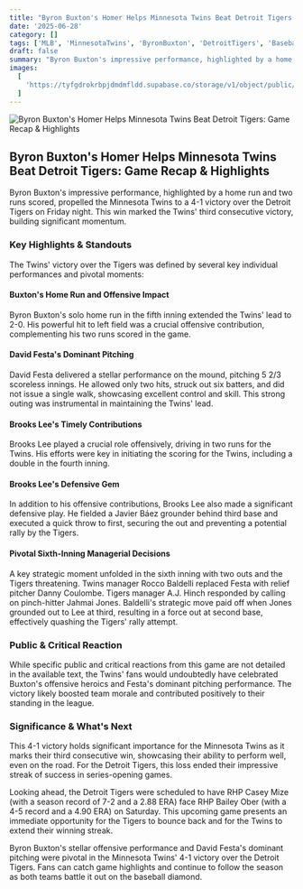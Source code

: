 ```yaml
---
title: "Byron Buxton's Homer Helps Minnesota Twins Beat Detroit Tigers: Game Recap & Highlights"
date: '2025-06-28'
category: []
tags: ['MLB', 'MinnesotaTwins', 'ByronBuxton', 'DetroitTigers', 'Baseball']
draft: false
summary: "Byron Buxton's impressive performance, highlighted by a home run and two runs scored, propelled the Minnesota Twins to a 4-1 victory over the Detroit Tigers on Friday night. This win marked the Twins' third consecutive victory, building significant momentum."
images:
  [
    'https://tyfgdrokrbpjdmdmfldd.supabase.co/storage/v1/object/public/image/2025-06-28-16-45-18-141-04-00.jpg',
  ]
---
```


![Byron Buxton's Homer Helps Minnesota Twins Beat Detroit Tigers: Game Recap & Highlights](https://tyfgdrokrbpjdmdmfldd.supabase.co/storage/v1/object/public/image/2025-06-28-16-45-18-141-04-00.jpg)

## Byron Buxton's Homer Helps Minnesota Twins Beat Detroit Tigers: Game Recap & Highlights

Byron Buxton's impressive performance, highlighted by a home run and two runs scored, propelled the Minnesota Twins to a 4-1 victory over the Detroit Tigers on Friday night. This win marked the Twins' third consecutive victory, building significant momentum.

### Key Highlights & Standouts

The Twins' victory over the Tigers was defined by several key individual performances and pivotal moments:

#### Buxton's Home Run and Offensive Impact

Byron Buxton's solo home run in the fifth inning extended the Twins' lead to 2-0. His powerful hit to left field was a crucial offensive contribution, complementing his two runs scored in the game.

#### David Festa's Dominant Pitching

David Festa delivered a stellar performance on the mound, pitching 5 2/3 scoreless innings. He allowed only two hits, struck out six batters, and did not issue a single walk, showcasing excellent control and skill. This strong outing was instrumental in maintaining the Twins' lead.

#### Brooks Lee's Timely Contributions

Brooks Lee played a crucial role offensively, driving in two runs for the Twins. His efforts were key in initiating the scoring for the Twins, including a double in the fourth inning.

#### Brooks Lee's Defensive Gem

In addition to his offensive contributions, Brooks Lee also made a significant defensive play. He fielded a Javier Báez grounder behind third base and executed a quick throw to first, securing the out and preventing a potential rally by the Tigers.

#### Pivotal Sixth-Inning Managerial Decisions

A key strategic moment unfolded in the sixth inning with two outs and the Tigers threatening. Twins manager Rocco Baldelli replaced Festa with relief pitcher Danny Coulombe. Tigers manager A.J. Hinch responded by calling on pinch-hitter Jahmai Jones. Baldelli's strategic move paid off when Jones grounded out to Lee at third, resulting in a force out at second base, effectively quashing the Tigers' rally attempt.

### Public & Critical Reaction

While specific public and critical reactions from this game are not detailed in the available text, the Twins' fans would undoubtedly have celebrated Buxton's offensive heroics and Festa's dominant pitching performance. The victory likely boosted team morale and contributed positively to their standing in the league.

### Significance & What's Next

This 4-1 victory holds significant importance for the Minnesota Twins as it marks their third consecutive win, showcasing their ability to perform well, even on the road. For the Detroit Tigers, this loss ended their impressive streak of success in series-opening games.

Looking ahead, the Detroit Tigers were scheduled to have RHP Casey Mize (with a season record of 7-2 and a 2.88 ERA) face RHP Bailey Ober (with a 4-5 record and a 4.90 ERA) on Saturday. This upcoming game presents an immediate opportunity for the Tigers to bounce back and for the Twins to extend their winning streak.

Byron Buxton's stellar offensive performance and David Festa's dominant pitching were pivotal in the Minnesota Twins' 4-1 victory over the Detroit Tigers. Fans can catch game highlights and continue to follow the season as both teams battle it out on the baseball diamond.
